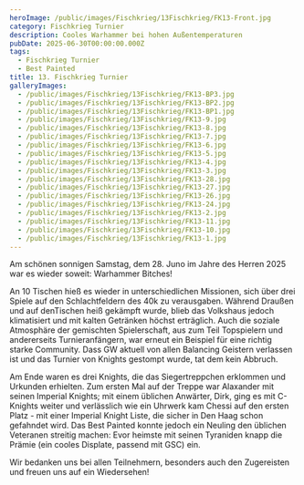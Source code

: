 ```yaml
---
heroImage: /public/images/Fischkrieg/13Fischkrieg/FK13-Front.jpg
category: Fischkrieg Turnier
description: Cooles Warhammer bei hohen Außentemperaturen
pubDate: 2025-06-30T00:00:00.000Z
tags:
  - Fischkrieg Turnier
  - Best Painted
title: 13. Fischkrieg Turnier
galleryImages:
  - /public/images/Fischkrieg/13Fischkrieg/FK13-BP3.jpg
  - /public/images/Fischkrieg/13Fischkrieg/FK13-BP2.jpg
  - /public/images/Fischkrieg/13Fischkrieg/FK13-BP1.jpg
  - /public/images/Fischkrieg/13Fischkrieg/FK13-9.jpg
  - /public/images/Fischkrieg/13Fischkrieg/FK13-8.jpg
  - /public/images/Fischkrieg/13Fischkrieg/FK13-7.jpg
  - /public/images/Fischkrieg/13Fischkrieg/FK13-6.jpg
  - /public/images/Fischkrieg/13Fischkrieg/FK13-5.jpg
  - /public/images/Fischkrieg/13Fischkrieg/FK13-4.jpg
  - /public/images/Fischkrieg/13Fischkrieg/FK13-3.jpg
  - /public/images/Fischkrieg/13Fischkrieg/FK13-28.jpg
  - /public/images/Fischkrieg/13Fischkrieg/FK13-27.jpg
  - /public/images/Fischkrieg/13Fischkrieg/FK13-26.jpg
  - /public/images/Fischkrieg/13Fischkrieg/FK13-24.jpg
  - /public/images/Fischkrieg/13Fischkrieg/FK13-2.jpg
  - /public/images/Fischkrieg/13Fischkrieg/FK13-11.jpg
  - /public/images/Fischkrieg/13Fischkrieg/FK13-10.jpg
  - /public/images/Fischkrieg/13Fischkrieg/FK13-1.jpg
---
```


Am schönen sonnigen Samstag, dem 28. Juno im Jahre des Herren 2025 war es wieder soweit: Warhammer Bitches!

An 10 Tischen hieß es wieder in unterschiedlichen Missionen, sich über drei Spiele auf den Schlachtfeldern des 40k zu verausgaben. Während Draußen und auf denTischen heiß gekämpft wurde, blieb das Volkshaus jedoch klimatisiert und mit kalten Getränken höchst erträglich. Auch die soziale Atmosphäre der gemischten Spielerschaft, aus zum Teil Topspielern und andererseits Turnieranfängern, war erneut ein Beispiel für eine richtig starke Community. Dass GW aktuell von allen Balancing Geistern verlassen ist und das Turnier von Knights gestompt wurde, tat dem kein Abbruch. 

Am Ende waren es drei Knights, die das Siegertreppchen erklommen und Urkunden erhielten. Zum ersten Mal auf der Treppe war Alaxander mit seinen Imperial Knights; mit einem üblichen Anwärter, Dirk, ging es mit C-Knights weiter und verlässlich wie ein Uhrwerk kam Chessi auf den ersten Platz - mit einer Imperial Knight Liste, die sicher in Den Haag schon gefahndet wird. Das Best Painted konnte jedoch ein Neuling den üblichen Veteranen streitig machen: Evor heimste mit seinen Tyraniden knapp die Prämie (ein cooles Displate, passend mit GSC) ein.

Wir bedanken uns bei allen Teilnehmern, besonders auch den Zugereisten und freuen uns auf ein Wiedersehen!
